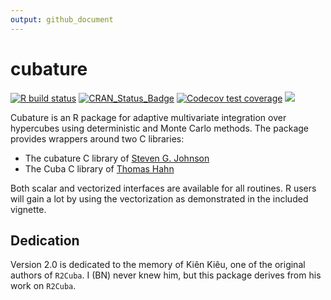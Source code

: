 ```yaml
---
output: github_document
---
```


<!-- README.md is generated from the source: README.Rmd -->

# cubature 

[![R build status](https://github.com/bnaras/cubature/workflows/R-CMD-check/badge.svg)](https://github.com/bnaras/cubature/actions)
[![CRAN_Status_Badge](http://www.r-pkg.org/badges/version/cubature)](https://cran.r-project.org/package=cubature)
[![Codecov test coverage](https://codecov.io/gh/bnaras/cubature/branch/master/graph/badge.svg)](https://codecov.io/gh/bnaras/cubature?branch=master)
[![](https://cranlogs.r-pkg.org/badges/cubature)](https://CRAN.R-project.org/package=cubature)

Cubature is an R package for adaptive multivariate integration over
hypercubes using deterministic and Monte Carlo methods. The package
provides wrappers around two C libraries:

- The cubature C library  of [Steven G. Johnson](https://math.mit.edu/~stevenj/)
- The Cuba C library of [Thomas Hahn](https://wwwth.mpp.mpg.de/members/hahn/)

Both scalar and vectorized interfaces are available for all
routines. R users will gain a lot by using the vectorization as
demonstrated in the included vignette.

## Dedication

Version 2.0 is dedicated to the memory of Kiên Kiêu, one of the
original authors of `R2Cuba`. I (BN) never knew him, but this package
derives from his work on `R2Cuba`.



